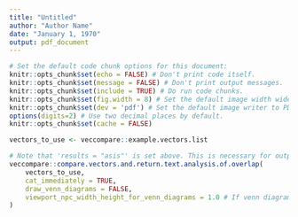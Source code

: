 ```yaml
---
title: "Untitled"
author: "Author Name"
date: "January 1, 1970"
output: pdf_document
---
```


```r
# Set the default code chunk options for this document:
knitr::opts_chunk$set(echo = FALSE) # Don't print code itself.
knitr::opts_chunk$set(message = FALSE) # Don't print output messages.
knitr::opts_chunk$set(include = TRUE) # Do run code chunks.
knitr::opts_chunk$set(fig.width = 8) # Set the default image width wide enough so that it doesn't get cut off.
knitr::opts_chunk$set(dev = 'pdf') # Set the default image writer to PDF
options(digits=2) # Use two decimal places by default.
knitr::opts_chunk$set(cache = FALSE)
```

```r
vectors_to_use <- veccompare::example.vectors.list
```

```r
# Note that 'results = "asis"' is set above. This is necessary for output that is printed with the 'cat_immediately' option (or that is printed with 'cat(...)' generally).
veccompare::compare.vectors.and.return.text.analysis.of.overlap(
	vectors_to_use,
	cat_immediately = TRUE,
	draw_venn_diagrams = FALSE,
	viewport_npc_width_height_for_venn_diagrams = 1.0 # If venn diagrams are getting cut off, this number can be lowered (for example, to 0.7)
)
```
